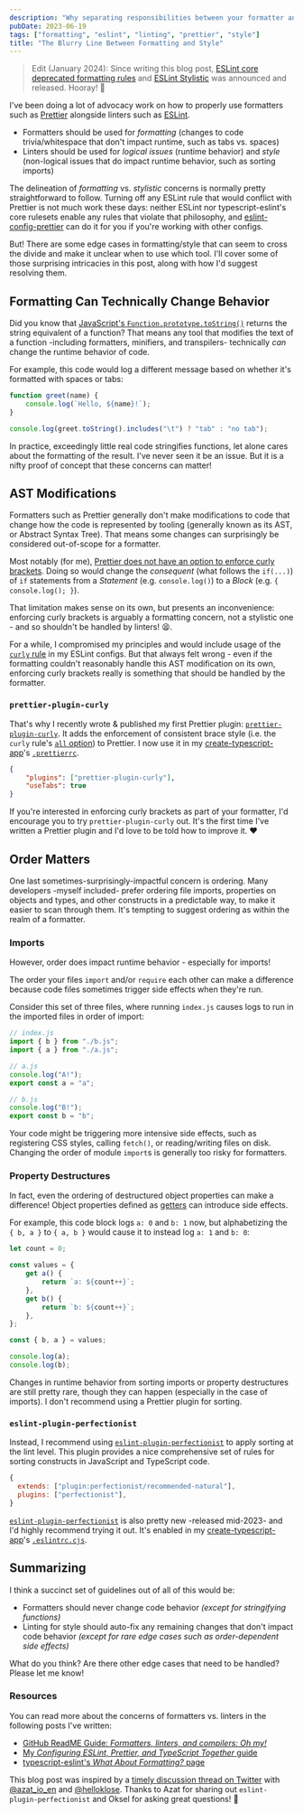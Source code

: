 ```yaml
---
description: "Why separating responsibilities between your formatter and linter isn't always clear-cut."
pubDate: 2023-06-19
tags: ["formatting", "eslint", "linting", "prettier", "style"]
title: "The Blurry Line Between Formatting and Style"
---
```


> Edit (January 2024): Since writing this blog post, [ESLint core deprecated formatting rules](https://eslint.org/blog/2023/10/deprecating-formatting-rules) and [ESLint Stylistic](https://eslint.style) was announced and released.
> Hooray! 🙌

I've been doing a lot of advocacy work on how to properly use formatters such as [Prettier](https://prettier.io) alongside linters such as [ESLint](https://eslint.org).

- Formatters should be used for _formatting_ (changes to code trivia/whitespace that don't impact runtime, such as tabs vs. spaces)
- Linters should be used for _logical issues_ (runtime behavior) and _style_ (non-logical issues that do impact runtime behavior, such as sorting imports)

The delineation of _formatting_ vs. _stylistic_ concerns is normally pretty straightforward to follow.
Turning off any ESLint rule that would conflict with Prettier is not much work these days: neither ESLint nor typescript-eslint's core rulesets enable any rules that violate that philosophy, and [eslint-config-prettier](https://github.com/prettier/eslint-config-prettier) can do it for you if you're working with other configs.

But!
There are some edge cases in formatting/style that can seem to cross the divide and make it unclear when to use which tool.
I'll cover some of those surprising intricacies in this post, along with how I'd suggest resolving them.

## Formatting Can Technically Change Behavior

Did you know that [JavaScript's `Function.prototype.toString()`](https://developer.mozilla.org/en-US/docs/Web/JavaScript/Reference/Global_Objects/Function/toString) returns the string equivalent of a function?
That means any tool that modifies the text of a function -including formatters, minifiers, and transpilers- technically _can_ change the runtime behavior of code.

For example, this code would log a different message based on whether it's formatted with spaces or tabs:

```js
function greet(name) {
	console.log(`Hello, ${name}!`);
}

console.log(greet.toString().includes("\t") ? "tab" : "no tab");
```

In practice, exceedingly little real code stringifies functions, let alone cares about the formatting of the result.
I've never seen it be an issue.
But it is a nifty proof of concept that these concerns can matter!

## AST Modifications

Formatters such as Prettier generally don't make modifications to code that change how the code is represented by tooling (generally known as its AST, or Abstract Syntax Tree).
That means some changes can surprisingly be considered out-of-scope for a formatter.

Most notably (for me), [Prettier does not have an option to enforce curly brackets](https://github.com/prettier/prettier/issues/4262).
Doing so would change the _consequent_ (what follows the `if(...)`) of `if` statements from a _Statement_ (e.g. `console.log()`) to a _Block_ (e.g. `{ console.log(); }`).

That limitation makes sense on its own, but presents an inconvenience: enforcing curly brackets is arguably a formatting concern, not a stylistic one - and so shouldn't be handled by linters!
😫.

For a while, I compromised my principles and would include usage of the [`curly` rule](https://eslint.org/docs/latest/rules/curly) in my ESLint configs.
But that always felt wrong - even if the formatting couldn't reasonably handle this AST modification on its own, enforcing curly brackets really is something that should be handled by the formatter.

### `prettier-plugin-curly`

That's why I recently wrote & published my first Prettier plugin: [`prettier-plugin-curly`](https://github.com/JoshuaKGoldberg/prettier-plugin-curly).
It adds the enforcement of consistent brace style (i.e. the `curly` rule's [`all` option](https://github.com/JoshuaKGoldberg/prettier-plugin-curly#:~:text=the%20equivalent%20of-,curly%27s%20all%20option,-at%20the%20Prettier)) to Prettier.
I now use it in my [create-typescript-app](https://github.com/JoshuaKGoldberg/create-typescript-app)'s [`.prettierrc`](https://github.com/JoshuaKGoldberg/create-typescript-app/blob/ff623074af4811c69ceeb8ed277ef7f0fdb14ea2/.prettierrc).

```json
{
	"plugins": ["prettier-plugin-curly"],
	"useTabs": true
}
```

If you're interested in enforcing curly brackets as part of your formatter, I'd encourage you to try `prettier-plugin-curly` out.
It's the first time I've written a Prettier plugin and I'd love to be told how to improve it. ❤️

## Order Matters

One last sometimes-surprisingly-impactful concern is ordering.
Many developers -myself included- prefer ordering file imports, properties on objects and types, and other constructs in a predictable way, to make it easier to scan through them.
It's tempting to suggest ordering as within the realm of a formatter.

### Imports

However, order does impact runtime behavior - especially for imports!

The order your files `import` and/or `require` each other can make a difference because code files sometimes trigger side effects when they're run.

Consider this set of three files, where running `index.js` causes logs to run in the imported files in order of import:

```js
// index.js
import { b } from "./b.js";
import { a } from "./a.js";
```

```js
// a.js
console.log("A!");
export const a = "a";
```

```js
// b.js
console.log("B!");
export const b = "b";
```

Your code might be triggering more intensive side effects, such as registering CSS styles, calling `fetch()`, or reading/writing files on disk.
Changing the order of module `import`s is generally too risky for formatters.

### Property Destructures

In fact, even the ordering of destructured object properties can make a difference!
Object properties defined as [getters](https://developer.mozilla.org/en-US/docs/Web/JavaScript/Reference/Functions/get) can introduce side effects.

For example, this code block logs `a: 0` and `b: 1` now, but alphabetizing the `{ b, a }` to `{ a, b }` would cause it to instead log `a: 1` and `b: 0`:

```js
let count = 0;

const values = {
	get a() {
		return `a: ${count++}`;
	},
	get b() {
		return `b: ${count++}`;
	},
};

const { b, a } = values;

console.log(a);
console.log(b);
```

Changes in runtime behavior from sorting imports or property destructures are still pretty rare, though they can happen (especially in the case of imports).
I don't recommend using a Prettier plugin for sorting.

### `eslint-plugin-perfectionist`

Instead, I recommend using [`eslint-plugin-perfectionist`](https://github.com/azat-io/eslint-plugin-perfectionist) to apply sorting at the lint level.
This plugin provides a nice comprehensive set of rules for sorting constructs in JavaScript and TypeScript code.

```js
{
  extends: ["plugin:perfectionist/recommended-natural"],
  plugins: ["perfectionist"],
}
```

[`eslint-plugin-perfectionist`](https://github.com/azat-io/eslint-plugin-perfectionist) is also pretty new -released mid-2023- and I'd highly recommend trying it out.
It's enabled in my [create-typescript-app](https://github.com/JoshuaKGoldberg/create-typescript-app)'s [`.eslintrc.cjs`](https://github.com/JoshuaKGoldberg/create-typescript-app/blob/a6feabdf3cb7aa525167168652a17bd2c3de2330/.eslintrc.cjs#L20).

## Summarizing

I think a succinct set of guidelines out of all of this would be:

- Formatters should never change code behavior _(except for stringifying functions)_
- Linting for style should auto-fix any remaining changes that don't impact code behavior _(except for rare edge cases such as order-dependent side effects)_

What do you think?
Are there other edge cases that need to be handled?
Please let me know!

### Resources

You can read more about the concerns of formatters vs. linters in the following posts I've written:

- [GitHub ReadME Guide: _Formatters, linters, and compilers: Oh my!_](https://github.com/readme/guides/formatters-linters-compilers)
- [My _Configuring ESLint, Prettier, and TypeScript Together_ guide](../configuring-eslint-prettier-and-typescript-together)
- [typescript-eslint's _What About Formatting?_ page](https://typescript-eslint.io/linting/troubleshooting/formatting)

This blog post was inspired by a [timely discussion thread on Twitter](https://twitter.com/JoshuaKGoldberg/status/1667978271269502979) with [@azat_io_en](https://twitter.com/azat_io_en) and [@helloklose](https://twitter.com/helloklose).
Thanks to Azat for sharing out `eslint-plugin-perfectionist` and Oksel for asking great questions! 🙌
